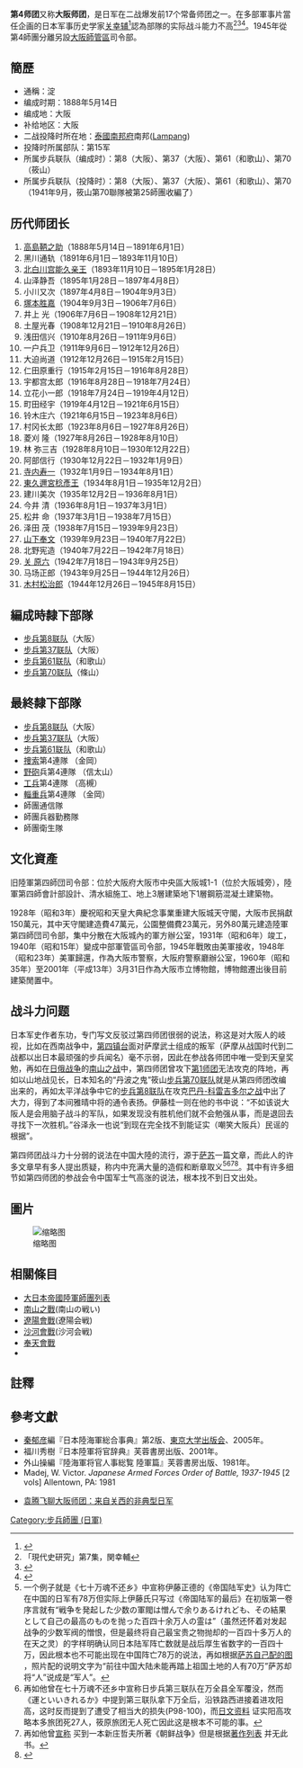 {{Link style|time=2015-12-13T14:47:39+00:00}}
{{Otheruses|陸上自衛隊第4師團|陸上自衛隊第4師團}}
{{infobox military unit
|unit_name=第4師団
|image=[[File:HeadQuarter4thDiv-Osaka.jpg|300px]]
|caption=大阪第4师团司令部厅舎
|dates= 1888年（明治21年）5月14日 - 1945年（昭和20年）
|country={{flag|Empire of Japan}}
|allegiance=
|branch=[[File:War_flag_of_the_Imperial_Japanese_Army.svg|23px]] [[大日本帝国陆军|大日本帝国陆军]]
|type= 
|role=
|size= 师团（约20,000人）
|command_structure=
|garrison=[[大阪市|大阪]]
|garrison_label=
|nickname=大阪师团
|patron=
|motto=
|colors=
|colors_label=
|march=
|mascot=
|equipment=
|equipment_label=
|battles=[[佐賀之亂|佐賀]]-[[萩之亂|萩]]-[[西南戰爭|西南]]-[[甲午戰爭|日清]]-[[日俄戰爭|日俄]]<br>[[諾門罕戰役|諾門罕戰役]]-[[九一八事變|滿州事變]]<br>[[中國抗日戰爭|中日]]-[[太平洋戰爭|太平洋戰爭]]
|anniversaries=
|decorations=
|battle_honours=
|battle_honours_label=
|disbanded= 
|flying_hours=
|website=
}}

'''第4师团'''又称'''大阪师团'''，是日军在二战爆发前17个常备师团之一。在多部軍事片當任企画的日本军事历史学家[[关幸辅|关幸辅]]<ref>{{Cite web |url=http://www.allcinema.net/prog/show_p.php?num_p=120434 |title=“関幸輔 せきこうすけ” |access-date=2009-09-29 |archive-date=2019-06-09 |archive-url=https://web.archive.org/web/20190609130306/http://www.allcinema.net/prog/show_p.php?num_p=120434 |dead-url=no }}</ref>認為部隊的实际战斗能力不高<ref>「現代史研究」第7集，関幸輔</ref><ref>{{Cite web |url=http://blog.sina.com.cn/s/blog_476745f6010004oh.html |title=“不怕吃败仗的大阪兵团-记日军中的另类第四师团” |access-date=2008-12-12 |archive-date=2019-06-02 |archive-url=https://web.archive.org/web/20190602205619/http://blog.sina.com.cn/s/blog_476745f6010004oh.html |dead-url=no }}</ref><ref>{{Cite web |url=http://kenka-hk.blogspot.com/2009/04/blog-post_07.html |title=“理解.分解.再構成 網路資訊真假難分之一” |access-date=2009-09-29 |archive-date=2019-06-08 |archive-url=https://web.archive.org/web/20190608122152/http://kenka-hk.blogspot.com/2009/04/blog-post_07.html |dead-url=no }}</ref>。1945年從第4師團分離另設[[大阪師管區|大阪師管區]]司令部。

==簡歷==
*通稱：淀
*编成时期：1888年5月14日
*编成地：大阪
*补给地区：大阪
*二战投降时所在地：[[泰國|泰國]][[南邦府|南邦府]]南邦([[:en:Lampang|Lampang]])
*投降时所属部队：第15军
*所属步兵联队（编成时）：第8（大阪）、第37（大阪）、第61（和歌山）、第70（筱山）
*所属步兵联队（投降时）：第8（大阪）、第37（大阪）、第61（和歌山）、第70（1941年9月，筱山第70聯隊被第25師團收編了）

==历代师团长==
# [[高島鞆之助|高島鞆之助]]（1888年5月14日－1891年6月1日）
# 黑川通轨（1891年6月1日－1893年11月10日）
# [[北白川宫能久亲王|北白川宫能久亲王]]（1893年11月10日－1895年1月28日）
# 山泽静吾（1895年1月28日－1897年4月8日）
# 小川又次（1897年4月8日－1904年9月3日）
# [[塚本胜嘉|塚本胜嘉]]（1904年9月3日－1906年7月6日）
# 井上 光（1906年7月6日－1908年12月21日）
# 土屋光春（1908年12月21日－1910年8月26日）
# 浅田信兴（1910年8月26日－1911年9月6日）
# 一户兵卫（1911年9月6日－1912年12月26日）
# 大迫尚道（1912年12月26日－1915年2月15日）
# 仁田原重行（1915年2月15日－1916年8月28日）
# 宇都宫太郎（1916年8月28日－1918年7月24日）
# 立花小一郎（1918年7月24日－1919年4月12日）
# 町田经宇（1919年4月12日－1921年6月15日）
# 铃木庄六（1921年6月15日－1923年8月6日）
# 村冈长太郎（1923年8月6日－1927年8月26日）
# 菱刈 隆（1927年8月26日－1928年8月10日）
# 林 弥三吉（1928年8月10日－1930年12月22日）
# 阿部信行（1930年12月22日－1932年1月9日）
# [[寺内寿一|寺内寿一]]（1932年1月9日－1934年8月1日）
# [[東久邇宮稔彥王|東久邇宮稔彥王]]（1934年8月1日－1935年12月2日）
# 建川美次（1935年12月2日－1936年8月1日）
# 今井 清（1936年8月1日－1937年3月1日）
# 松井 命（1937年3月1日－1938年7月15日）
# 泽田 茂（1938年7月15日－1939年9月23日）
# [[山下奉文|山下奉文]]（1939年9月23日－1940年7月22日）
# 北野宪造（1940年7月22日－1942年7月18日）
# [[關原六|关 原六]]（1942年7月18日－1943年9月25日）
# 马场正郎（1943年9月25日－1944年12月26日）
# [[木村松治郎|木村松治郎]]（1944年12月26日－1945年8月15日）

== 編成時隸下部隊 ==
* [[:jp:歩兵第8連隊|步兵第8联队]]（大阪）
* [[步兵第37連隊|步兵第37联队]]（大阪）
* [[:jp:歩兵第61連隊|步兵第61联队]]（和歌山）
* [[:jp:歩兵第70連隊|步兵第70联队]]（條山）

== 最終隸下部隊 ==
* [[:jp:歩兵第8連隊|步兵第8联队]]（大阪）
* [[步兵第37連隊|步兵第37联队]]（大阪）
* [[:jp:歩兵第61連隊|步兵第61联队]]（和歌山）
* [[捜索連隊|捜索]]第4連隊 （金岡）
* [[野砲|野砲]]兵第4連隊 （信太山）
* [[工兵|工兵]]第4連隊 （高槻）
* [[輜重兵|輜重兵]]第4連隊 （金岡）
* 師團通信隊
* 師團兵器勤務隊
* 師團衛生隊

==文化資產==
旧陸軍第四師団司令部：位於大阪府大阪市中央區大阪城1-1（位於大阪城旁），陸軍第四師會計部設計、清水組施工、地上3層建築地下1層鋼筋混凝土建築物。

1928年（昭和3年）慶祝昭和天皇大典紀念事業重建大阪城天守閣，大阪市民捐獻150萬元，其中天守閣建造費47萬元，公園整備費23萬元，另外80萬元建造陸軍第四師団司令部，集中分散在大阪城內的軍方辦公室，1931年（昭和6年）竣工，1940年（昭和15年）變成中部軍管區司令部，1945年戰敗由美軍接收，1948年（昭和23年）美軍歸還，作為大阪市警察，大阪府警察廳辦公室，1960年（昭和35年）至2001年（平成13年）3月31日作為大阪市立博物館，博物館遷出後目前建築閒置中。

==战斗力问题==
日本军史作者东功，专门写文反驳过第四师团很弱的说法，称这是对大阪人的岐视，比如在西南战争中，[[第四镇台|第四镇台]]面对萨摩武士组成的叛军（萨摩从战国时代到二战都以出日本最顽强的步兵闻名）毫不示弱，因此在参战各师团中唯一受到天皇奖勉，再如在[[日俄战争|日俄战争]]的[[南山之战|南山之战]]中，第四师团曾攻下[[第1师团|第1师团]]无法攻克的阵地，再如以山地战见长，日本知名的“丹波之鬼”筱山[[:jp:歩兵第70連隊|步兵第70联队]]就是从第四师团改编出来的，再如太平洋战争中它的[[:jp:歩兵第8連隊|步兵第8联队]]在攻克[[巴丹-科雷吉多尔之战|巴丹-科雷吉多尔之战]]中出了大力，得到了本间雅晴中将的通令表扬。伊藤桂一则在他的书中说：“不如该说大阪人是会用脑子战斗的军队，如果发现没有胜机他们就不会勉强从事，而是退回去寻找下一次胜机。”谷泽永一也说“到现在完全找不到能证实（嘲笑大阪兵）民谣的根据”。

第四师团战斗力十分弱的说法在中国大陸的流行，源于[[萨苏|萨苏]]一篇文章，而此人的许多文章早有多人提出质疑，称内中充满大量的造假和断章取义<ref>一个例子就是《七十万魂不还乡》中宣称伊藤正德的《帝国陆军史》认为阵亡在中国的日军有78万但实际上伊藤氏只写过《帝国陆军的最后》在初版第一卷序言就有“戦争を発起した少数の軍閥は憎んで余りあるけれども、その結果として自己の最高のものを抛った百四十余万人の霊は”（虽然还怀着对发起战争的少数军阀的憎恨，但是最终将自己最宝贵之物抛却的一百四十多万人的在天之灵）的字样明确认同日本陆军阵亡数就是战后厚生省数字的一百四十万，因此根本也不可能出现在中国阵亡78万的说法，再如根据[http://blog.sina.com.cn/s/blog_476745f6010005ti.html 萨苏自己配的图] {{Wayback|url=http://blog.sina.com.cn/s/blog_476745f6010005ti.html |date=20190608115035 }}，照片配的说明文字为“前往中国大陆未能再踏上祖国土地的人有70万”萨苏却将“人”说成是“军人”。</ref><ref>再如他曾在七十万魂不还乡中宣称日步兵第三联队在万全县全军覆没，然而《運といいきれるか》中提到第三联队拿下万全后，沿铁路西进接着进攻阳高，这时反而提到了遭受了相当大的损失(P98-100)，而[http://shanxi.nekoyamada.com/archives/000130.html 日文资料] {{Wayback|url=http://shanxi.nekoyamada.com/archives/000130.html |date=20090807022254 }}证实阳高攻略本多旅团死27人，筱原旅团无人死亡因此这是根本不可能的事。</ref><ref>再如他曾[http://blog.sina.com.cn/s/blog_476745f6010007eo.html 宣称] {{Wayback|url=http://blog.sina.com.cn/s/blog_476745f6010007eo.html |date=20190605131658 }}买到一本新庄哲夫所著《朝鲜战争》但是根据[http://ja.wikipedia.org/wiki/%E6%96%B0%E5%BA%84%E5%93%B2%E5%A4%AB 著作列表] {{Wayback|url=http://ja.wikipedia.org/wiki/%E6%96%B0%E5%BA%84%E5%93%B2%E5%A4%AB |date=20201030154418 }}并无此书。</ref><ref>{{Cite web |url=http://www.sbanzu.com/topicdisplay.asp?TopicID=3967288 |title=终于有拿大阪师团说事的片子了 分享给好友  |access-date=2014-03-10 |archive-date=2015-09-24 |archive-url=https://web.archive.org/web/20150924094636/http://www.sbanzu.com/topicdisplay.asp?TopicID=3967288 |dead-url=yes }}</ref>。其中有许多细节如第四师团的参战会令中国军士气高涨的说法，根本找不到日文出处。

==圖片==
[[File:Battle_of_Nanshan.jpg|缩略图]]

==相關條目==
* [[大日本帝國陸軍師團列表|大日本帝國陸軍師團列表]]
*[[南山之戰|南山之戰]](南山の戦い)
*[[遼陽會戰|遼陽會戰]](遼陽会戦)
*[[沙河會戰|沙河會戰]](沙河会戦)
*[[奉天會戰|奉天會戰]]
* {{Link-ja|大阪交通信號事件|ゴーストップ事件}}

==註釋==
{{reflist|2}}

==參考文獻==
{{refbegin}}
* [[秦郁彦|秦郁彦]]編『日本陸海軍総合事典』第2版、[[東京大学出版会|東京大学出版会]]、2005年。
* 福川秀樹『日本陸軍将官辞典』芙蓉書房出版、2001年。
* 外山操編『陸海軍将官人事総覧 陸軍篇』芙蓉書房出版、1981年。
* Madej, W. Victor. ''Japanese Armed Forces Order of Battle, 1937-1945'' [2 vols] Allentown, PA: 1981
{{refend}}
* [https://www.youtube.com/watch?v=Z8Z1GnRsYWY 袁腾飞聊大阪师团：来自关西的非典型日军] {{Wayback|url=https://www.youtube.com/watch?v=Z8Z1GnRsYWY |date=20200715095748 }}

{{日本陸軍師團}}
[[Category:步兵師團_(日軍)|Category:步兵師團 (日軍)]]